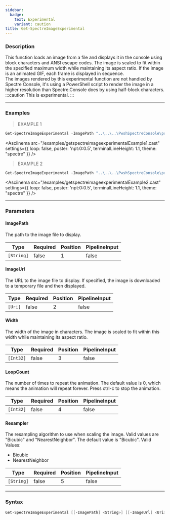 ```yaml
---
sidebar:
  badge:
    text: Experimental
    variant: caution
title: Get-SpectreImageExperimental
---
```





### Description

This function loads an image from a file and displays it in the console using block characters and ANSI escape codes. The image is scaled to fit within the specified maximum width while maintaining its aspect ratio. If the image is an animated GIF, each frame is displayed in sequence.  
The images rendered by this experimental function are not handled by Spectre Console, it's using a PowerShell script to render the image in a higher resolution than Spectre.Console does by using half-block characters.
:::caution
This is experimental.
:::

---

### Examples
> EXAMPLE 1

```powershell
Get-SpectreImageExperimental -ImagePath "..\..\..\PwshSpectreConsole\private\images\harveyspecter.gif" -LoopCount 4 -Width 82
```
<Asciinema
    src="/examples/getspectreimageexperimentalExample1.cast"
    settings={{
        loop: false,
        poster: 'npt:0:0.5',
        terminalLineHeight: 1.1,
        theme: "spectre"
    }}
/>
> EXAMPLE 2

```powershell
Get-SpectreImageExperimental -ImagePath "..\..\..\PwshSpectreConsole\private\images\smiley.png" -Width 80
```
<Asciinema
    src="/examples/getspectreimageexperimentalExample2.cast"
    settings={{
        loop: false,
        poster: 'npt:0:0.5',
        terminalLineHeight: 1.1,
        theme: "spectre"
    }}
/>

---

### Parameters
#### **ImagePath**
The path to the image file to display.

|Type      |Required|Position|PipelineInput|
|----------|--------|--------|-------------|
|`[String]`|false   |1       |false        |

#### **ImageUrl**
The URL to the image file to display. If specified, the image is downloaded to a temporary file and then displayed.

|Type   |Required|Position|PipelineInput|
|-------|--------|--------|-------------|
|`[Uri]`|false   |2       |false        |

#### **Width**
The width of the image in characters. The image is scaled to fit within this width while maintaining its aspect ratio.

|Type     |Required|Position|PipelineInput|
|---------|--------|--------|-------------|
|`[Int32]`|false   |3       |false        |

#### **LoopCount**
The number of times to repeat the animation. The default value is 0, which means the animation will repeat forever. Press ctrl-c to stop the animation.

|Type     |Required|Position|PipelineInput|
|---------|--------|--------|-------------|
|`[Int32]`|false   |4       |false        |

#### **Resampler**
The resampling algorithm to use when scaling the image. Valid values are "Bicubic" and "NearestNeighbor". The default value is "Bicubic".
Valid Values:

* Bicubic
* NearestNeighbor

|Type      |Required|Position|PipelineInput|
|----------|--------|--------|-------------|
|`[String]`|false   |5       |false        |

---

### Syntax
```powershell
Get-SpectreImageExperimental [[-ImagePath] <String>] [[-ImageUrl] <Uri>] [[-Width] <Int32>] [[-LoopCount] <Int32>] [[-Resampler] <String>] [<CommonParameters>]
```

